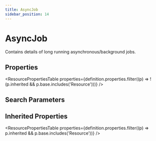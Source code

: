 ```yaml
---
title: AsyncJob
sidebar_position: 14
---
```



# AsyncJob

Contains details of long running asynchronous/background jobs.

<Tabs queryString="section">
<TabItem value="schema" label="Schema" default>

## Properties

<ResourcePropertiesTable
  properties={definition.properties.filter((p) => !(p.inherited && p.base.includes('Resource')))}
/>

## Search Parameters

<SearchParamsTable searchParams={definition.searchParameters} />

## Inherited Properties

<ResourcePropertiesTable properties={definition.properties.filter((p) => p.inherited && p.base.includes('Resource'))} />

</TabItem>
  


</Tabs>
